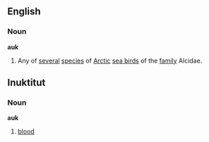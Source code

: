 ==English==
===Noun===
'''auk'''
# Any of [[several]] [[species]] of [[Arctic]] [[sea bird]]s of the [[family]] Alcidae.
==Inuktitut==
===Noun===
'''auk'''
# [[blood]]